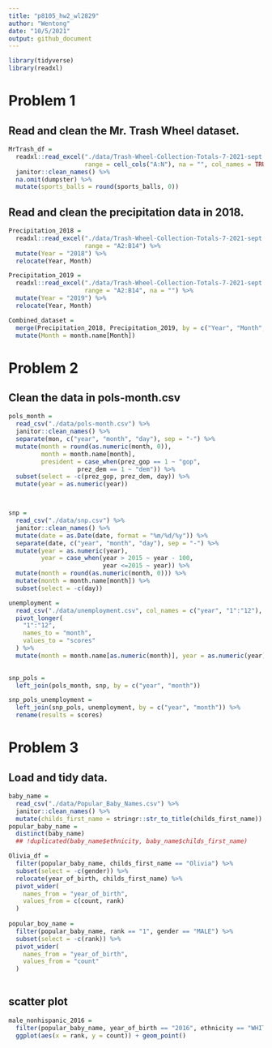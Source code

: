 ```yaml
---
title: "p8105_hw2_wl2829"
author: "Wentong"
date: "10/5/2021"
output: github_document
---
```


```r
library(tidyverse)
library(readxl)
```

# Problem 1

## Read and clean the Mr. Trash Wheel dataset.
```r
MrTrash_df = 
  readxl::read_excel("./data/Trash-Wheel-Collection-Totals-7-2021-sept.xlsx", sheet = 1, 
                     range = cell_cols("A:N"), na = "", col_names = TRUE) %>% 
  janitor::clean_names() %>% 
  na.omit(dumpster) %>% 
  mutate(sports_balls = round(sports_balls, 0))
```

## Read and clean the precipitation data in 2018.

```r
Precipitation_2018 = 
  readxl::read_excel("./data/Trash-Wheel-Collection-Totals-7-2021-sept.xlsx", sheet = 7, 
                     range = "A2:B14") %>% 
  mutate(Year = "2018") %>%
  relocate(Year, Month)

Precipitation_2019 =
  readxl::read_excel("./data/Trash-Wheel-Collection-Totals-7-2021-sept.xlsx", sheet = 6, 
                     range = "A2:B14", na = "") %>% 
  mutate(Year = "2019") %>% 
  relocate(Year, Month)

Combined_dataset = 
  merge(Precipitation_2018, Precipitation_2019, by = c("Year", "Month", "Total"), all = TRUE) %>% 
  mutate(Month = month.name[Month])
```

# Problem 2

## Clean the data in pols-month.csv
```r
pols_month = 
  read_csv("./data/pols-month.csv") %>% 
  janitor::clean_names() %>% 
  separate(mon, c("year", "month", "day"), sep = "-") %>%
  mutate(month = round(as.numeric(month, 0)),
         month = month.name[month], 
         president = case_when(prez_gop == 1 ~ "gop", 
                   prez_dem == 1 ~ "dem")) %>% 
  subset(select = -c(prez_gop, prez_dem, day)) %>% 
  mutate(year = as.numeric(year))



snp = 
  read_csv("./data/snp.csv") %>% 
  janitor::clean_names() %>%
  mutate(date = as.Date(date, format = "%m/%d/%y")) %>% 
  separate(date, c("year", "month", "day"), sep = "-") %>%
  mutate(year = as.numeric(year),
         year = case_when(year > 2015 ~ year - 100,
                          year <=2015 ~ year)) %>% 
  mutate(month = round(as.numeric(month, 0))) %>% 
  mutate(month = month.name[month]) %>% 
  subset(select = -c(day))

unemployment = 
  read_csv("./data/unemployment.csv", col_names = c("year", "1":"12"), skip = 1) %>% 
  pivot_longer(
    "1":"12",
    names_to = "month",
    values_to = "scores"
  ) %>% 
  mutate(month = month.name[as.numeric(month)], year = as.numeric(year))
  

snp_pols = 
  left_join(pols_month, snp, by = c("year", "month"))

snp_pols_unemployment = 
  left_join(snp_pols, unemployment, by = c("year", "month")) %>% 
  rename(results = scores)

```

# Problem 3

## Load and tidy data.
```r
baby_name = 
  read_csv("./data/Popular_Baby_Names.csv") %>% 
  janitor::clean_names() %>% 
  mutate(childs_first_name = stringr::str_to_title(childs_first_name))
popular_baby_name =
  distinct(baby_name)
  ## !duplicated(baby_name$ethnicity, baby_name$childs_first_name)

Olivia_df = 
  filter(popular_baby_name, childs_first_name == "Olivia") %>% 
  subset(select = -c(gender)) %>% 
  relocate(year_of_birth, childs_first_name) %>% 
  pivot_wider(
    names_from = "year_of_birth",
    values_from = c(count, rank)
  )
  
popular_boy_name =   
  filter(popular_baby_name, rank == "1", gender == "MALE") %>%
  subset(select = -c(rank)) %>% 
  pivot_wider(
    names_from = "year_of_birth",
    values_from = "count"
  )
  
```

## scatter plot
```r
male_nonhispanic_2016 = 
  filter(popular_baby_name, year_of_birth == "2016", ethnicity == "WHITE NON HISPANIC", gender == "MALE") %>% 
  ggplot(aes(x = rank, y = count)) + geom_point()
```

